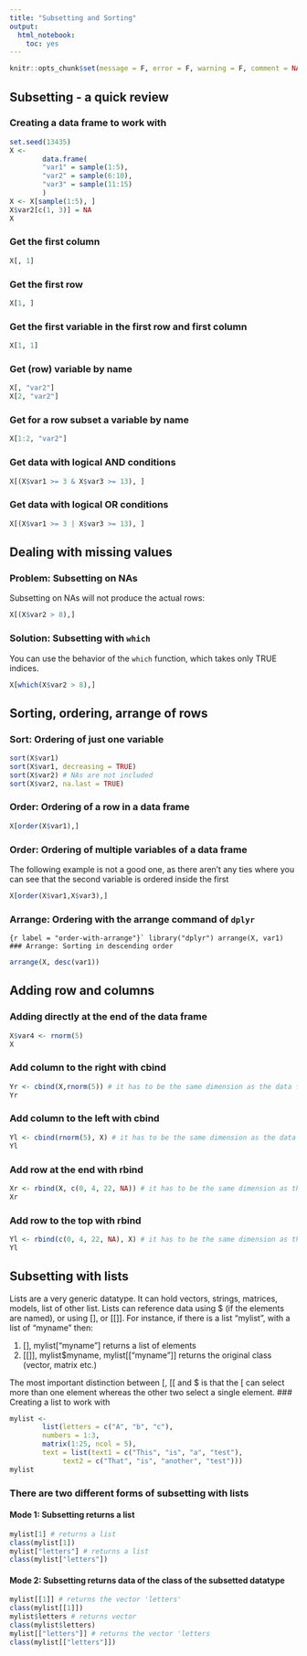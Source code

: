 ```yaml
---
title: "Subsetting and Sorting"
output: 
  html_notebook: 
    toc: yes
---
```

```r
knitr::opts_chunk$set(message = F, error = F, warning = F, comment = NA)
```

## Subsetting - a quick review
### Creating a data frame to work with
```r
set.seed(13435)
X <-
        data.frame(
        "var1" = sample(1:5),
        "var2" = sample(6:10),
        "var3" = sample(11:15)
        )
X <- X[sample(1:5), ]
X$var2[c(1, 3)] = NA
X
```

### Get the first column
```r
X[, 1]
```
### Get the first row
```r

X[1, ]
```
### Get the first variable in the first row and first column
```r
X[1, 1]
```
### Get (row) variable by name
```r
X[, "var2"]
X[2, "var2"]
```
### Get for a row subset a variable by name
```r
X[1:2, "var2"]
```
### Get data with logical AND conditions
```r
X[(X$var1 >= 3 & X$var3 >= 13), ]
```
### Get data with logical OR conditions
```r
X[(X$var1 >= 3 | X$var3 >= 13), ]
```

## Dealing with missing values
### Problem: Subsetting on NAs
Subsetting on NAs will not produce the actual rows:
```r
X[(X$var2 > 8),]
```

### Solution: Subsetting with `which`
You can use the behavior of the `which` function, which takes only TRUE indices. 
```r
X[which(X$var2 > 8),]
```

## Sorting, ordering, arrange of rows
### Sort: Ordering of just one variable
```r
sort(X$var1)
sort(X$var1, decreasing = TRUE)
sort(X$var2) # NAs are not included
sort(X$var2, na.last = TRUE)

```
### Order: Ordering of a row in a data frame
```r
X[order(X$var1),]
```
### Order: Ordering of multiple variables of a data frame
The following example is not a good one, as there aren't any ties where you can see that the second variable is ordered inside the first
```r
X[order(X$var1,X$var3),] 
```
### Arrange: Ordering with the arrange command of `dplyr`
```{r label = "order-with-arrange"}`
library("dplyr")
arrange(X, var1)
### Arrange: Sorting in descending order
```
```r
arrange(X, desc(var1))
```

## Adding row and columns
### Adding directly at the end of the data frame 
```r
X$var4 <- rnorm(5)
X
```
### Add column to the right with cbind
```r
Yr <- cbind(X,rnorm(5)) # it has to be the same dimension as the data frame
Yr
```
### Add column to the left with cbind
```r
Yl <- cbind(rnorm(5), X) # it has to be the same dimension as the data frame
Yl
```
### Add row at the end with rbind
```r
Xr <- rbind(X, c(0, 4, 22, NA)) # it has to be the same dimension as the data frame
Xr
```
### Add row to the top with rbind
```r

Yl <- rbind(c(0, 4, 22, NA), X) # it has to be the same dimension as the data frame
Yl
```

## Subsetting with lists
Lists are a very generic datatype. It can hold vectors, strings, matrices, models, list of other list. Lists can reference data using $ (if the elements are named), or using [], or [[]]. For instance, if there is a list "mylist", with a list of "myname" then:

1. [], mylist["myname"]  returns a list of elements
2. [[]], mylist$myname, mylist[["myname"]] returns the original class (vector, matrix etc.)

The most important distinction between [, [[ and $ is that the [ can select more than one element whereas the other two select a single element.
### Creating a list to work with
```r
mylist <-
        list(letters = c("A", "b", "c"),
        numbers = 1:3,
        matrix(1:25, ncol = 5),
        text = list(text1 = c("This", "is", "a", "test"), 
             text2 = c("That", "is", "another", "test")))
mylist
```
### There are two different forms of subsetting with lists
#### Mode 1: Subsetting returns a list
```r
mylist[1] # returns a list
class(mylist[1])
mylist["letters"] # returns a list
class(mylist["letters"])
```
#### Mode 2: Subsetting returns data of the class of the subsetted datatype
```r
mylist[[1]] # returns the vector 'letters'
class(mylist[[1]])
mylist$letters # returns vector
class(mylist$letters)
mylist[["letters"]] # returns the vector 'letters
class(mylist[["letters"]])
```
